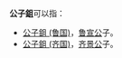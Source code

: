 '''公子鉏'''可以指：
* [[公子鉏_(鲁国)|公子鉏 (鲁国)]]，[[鲁宣公|鲁宣公]]子。
* [[公子鉏_(齐国)|公子鉏 (齐国)]]，[[齐景公|齐景公]]子。


{{disambig|cat=三字人名消歧义}}